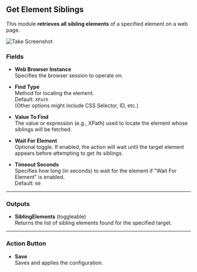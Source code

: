 ## Get Element Siblings

This module **retrieves all sibling elements** of a specified element on a web page.

![Take Screenshot](../../../assets/browser-automation/get-element-sibling.png) 

### Fields

- **Web Browser Instance**  
  Specifies the browser session to operate on.

- **Find Type**  
  Method for locating the element.  
  Default: `XPath`  
  (Other options might include CSS Selector, ID, etc.)

- **Value To Find**  
  The value or expression (e.g., XPath) used to locate the element whose siblings will be fetched.

- **Wait For Element**  
  Optional toggle. If enabled, the action will wait until the target element appears before attempting to get its siblings.

- **Timeout Seconds**  
  Specifies how long (in seconds) to wait for the element if "Wait For Element" is enabled.  
  Default: `60`

---

### Outputs

- **SiblingElements** (toggleable)  
  Returns the list of sibling elements found for the specified target.

---

### Action Button

- **Save**  
  Saves and applies the configuration.

